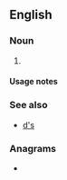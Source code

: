 {{also|ds|Ds|DS|dS|ds.|d's|D.S.|D. S.|ḏs}}
==English==

===Noun===
{{head|en|noun form}}

# {{plural of|en|D}}

====Usage notes====
{{U:en:plurals of letters}}

===See also===
* [[d's]]

===Anagrams===
* {{anagrams|en|a=ds|S&D|S. D.|S.D.|SD|sd}}